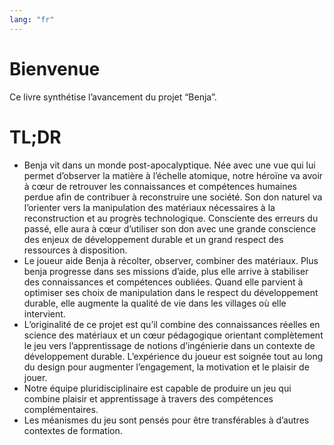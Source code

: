 ```yaml
---
lang: "fr"
---
```

# Bienvenue {.unnumbered}

Ce livre synthétise l'avancement du projet "Benja".

# TL;DR

-	Benja vit dans un monde post-apocalyptique. Née avec une vue qui lui permet d'observer la matière à l'échelle atomique, notre héroïne va avoir à cœur de retrouver les connaissances et compétences humaines perdue afin de contribuer à reconstruire une société. Son don naturel va l'orienter vers la manipulation des matériaux nécessaires à la reconstruction et au progrès technologique. Consciente des erreurs du passé, elle aura à cœur d'utiliser son don avec une grande conscience des enjeux de développement durable et un grand respect des ressources à disposition. 
-	Le joueur aide Benja à récolter, observer, combiner des matériaux. Plus benja progresse dans ses missions d’aide, plus elle arrive à stabiliser des connaissances et compétences oubliées. Quand elle parvient à optimiser ses choix de manipulation dans le respect du développement durable, elle augmente la qualité de vie dans les villages où elle intervient.
-	L’originalité de ce projet est qu’il combine des connaissances réelles en science des matériaux et un cœur pédagogique orientant complètement le jeu vers l'apprentissage de notions d'ingénierie dans un contexte de développement durable. L’expérience du joueur est soignée tout au long du design pour augmenter l’engagement, la motivation et le plaisir de jouer.
-	Notre équipe pluridisciplinaire est capable de produire un jeu qui combine plaisir et apprentissage à travers des compétences complémentaires.
-	Les méanismes du jeu sont pensés pour être transférables à d’autres contextes de formation.
